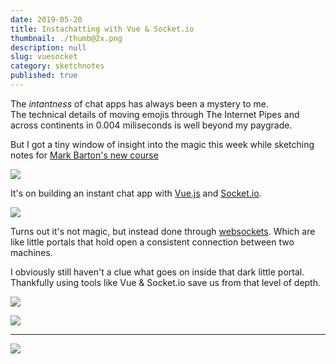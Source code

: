 ```yaml
---
date: 2019-05-20
title: Instachatting with Vue & Socket.io
thumbnail: ./thumb@2x.png
description: null
slug: vuesocket
category: sketchnotes
published: true
---
```



<SketchesContainer>

The *intantness* of chat apps has always been a mystery to me.  
The technical details of moving emojis through The Internet Pipes and across continents in 0.004 miliseconds is well beyond my paygrade.

But I got a tiny window of insight into the magic this week while sketching notes for [Mark Barton's new course](https://egghead.io/courses/vue-and-socket-io-for-real-time-communication)

<Link to="https://egghead.io/courses/vue-and-socket-io-for-real-time-communication">

![](./vue-and-socket-io-for-real-time-communication.jpg)

</Link>

It's on building an instant chat app with [Vue.js](https://vuejs.org/) and [Socket.io](https://socket.io/).

![](./vuesocket1.png)

Turns out it's not magic, but instead done through [websockets](https://en.wikipedia.org/wiki/WebSocket). Which are like little portals that hold open a consistent connection between two machines.

I obviously still haven't a clue what goes on inside that dark little portal. Thankfully using tools like Vue & Socket.io save us from that level of depth. 

![](./vuesocket2.png)

![](./vuesocket3.png)

---

<FullSketchnote coursename="Vue and Socket.io for Real-Time Communication" courselink="https://egghead.io/courses/vue-and-socket-io-for-real-time-communication">

![](./vuesocket_sketchnotes--mini.png)

</FullSketchnote>

</SketchesContainer>